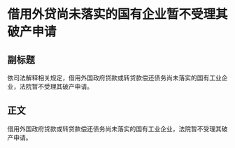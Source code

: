 # 借用外贷尚未落实的国有企业暂不受理其破产申请
## 副标题
依司法解释相关规定，借用外国政府贷款或转贷款偿还债务尚未落实的国有工业企业，法院暂不受理其破产申请。
## 正文
借用外国政府贷款或转贷款偿还债务尚未落实的国有工业企业，法院暂不受理其破产申请。